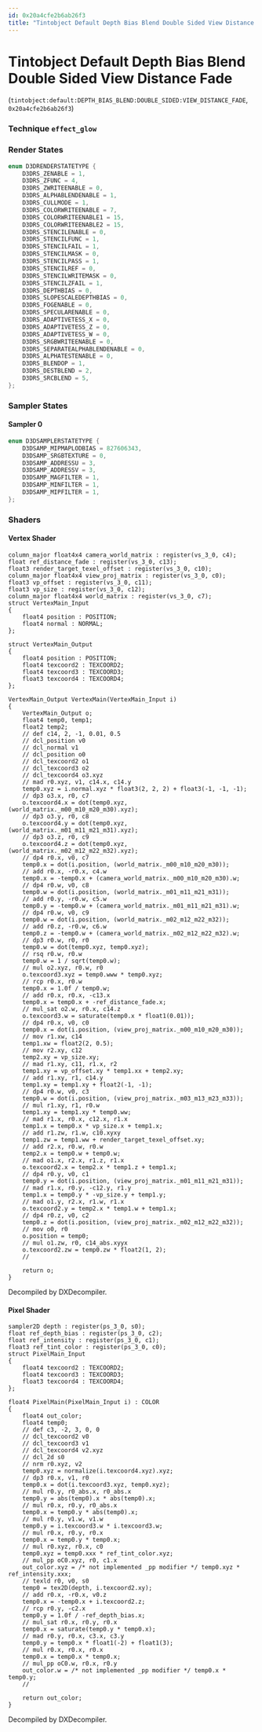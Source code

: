 ```yaml
---
id: 0x20a4cfe2b6ab26f3
title: "Tintobject Default Depth Bias Blend Double Sided View Distance Fade"
---
```


# Tintobject Default Depth Bias Blend Double Sided View Distance Fade
(`tintobject:default:DEPTH_BIAS_BLEND:DOUBLE_SIDED:VIEW_DISTANCE_FADE`, `0x20a4cfe2b6ab26f3`)

### Technique `effect_glow`
### Render States
```cpp
enum D3DRENDERSTATETYPE {
	D3DRS_ZENABLE = 1,
	D3DRS_ZFUNC = 4,
	D3DRS_ZWRITEENABLE = 0,
	D3DRS_ALPHABLENDENABLE = 1,
	D3DRS_CULLMODE = 1,
	D3DRS_COLORWRITEENABLE = 7,
	D3DRS_COLORWRITEENABLE1 = 15,
	D3DRS_COLORWRITEENABLE2 = 15,
	D3DRS_STENCILENABLE = 0,
	D3DRS_STENCILFUNC = 1,
	D3DRS_STENCILFAIL = 1,
	D3DRS_STENCILMASK = 0,
	D3DRS_STENCILPASS = 1,
	D3DRS_STENCILREF = 0,
	D3DRS_STENCILWRITEMASK = 0,
	D3DRS_STENCILZFAIL = 1,
	D3DRS_DEPTHBIAS = 0,
	D3DRS_SLOPESCALEDEPTHBIAS = 0,
	D3DRS_FOGENABLE = 0,
	D3DRS_SPECULARENABLE = 0,
	D3DRS_ADAPTIVETESS_X = 0,
	D3DRS_ADAPTIVETESS_Z = 0,
	D3DRS_ADAPTIVETESS_W = 0,
	D3DRS_SRGBWRITEENABLE = 0,
	D3DRS_SEPARATEALPHABLENDENABLE = 0,
	D3DRS_ALPHATESTENABLE = 0,
	D3DRS_BLENDOP = 1,
	D3DRS_DESTBLEND = 2,
	D3DRS_SRCBLEND = 5,
};
```
### Sampler States
#### Sampler 0
```cpp
enum D3DSAMPLERSTATETYPE {
	D3DSAMP_MIPMAPLODBIAS = 827606343,
	D3DSAMP_SRGBTEXTURE = 0,
	D3DSAMP_ADDRESSU = 3,
	D3DSAMP_ADDRESSV = 3,
	D3DSAMP_MAGFILTER = 1,
	D3DSAMP_MINFILTER = 1,
	D3DSAMP_MIPFILTER = 1,
};
```
### Shaders
#### Vertex Shader
```hlsl
column_major float4x4 camera_world_matrix : register(vs_3_0, c4);
float ref_distance_fade : register(vs_3_0, c13);
float3 render_target_texel_offset : register(vs_3_0, c10);
column_major float4x4 view_proj_matrix : register(vs_3_0, c0);
float3 vp_offset : register(vs_3_0, c11);
float3 vp_size : register(vs_3_0, c12);
column_major float4x4 world_matrix : register(vs_3_0, c7);
struct VertexMain_Input
{
    float4 position : POSITION;
    float4 normal : NORMAL;
};

struct VertexMain_Output
{
    float4 position : POSITION;
    float4 texcoord2 : TEXCOORD2;
    float4 texcoord3 : TEXCOORD3;
    float3 texcoord4 : TEXCOORD4;
};

VertexMain_Output VertexMain(VertexMain_Input i)
{
    VertexMain_Output o;
    float4 temp0, temp1;
    float2 temp2;
    // def c14, 2, -1, 0.01, 0.5
    // dcl_position v0
    // dcl_normal v1
    // dcl_position o0
    // dcl_texcoord2 o1
    // dcl_texcoord3 o2
    // dcl_texcoord4 o3.xyz
    // mad r0.xyz, v1, c14.x, c14.y
    temp0.xyz = i.normal.xyz * float3(2, 2, 2) + float3(-1, -1, -1);
    // dp3 o3.x, r0, c7
    o.texcoord4.x = dot(temp0.xyz, (world_matrix._m00_m10_m20_m30).xyz);
    // dp3 o3.y, r0, c8
    o.texcoord4.y = dot(temp0.xyz, (world_matrix._m01_m11_m21_m31).xyz);
    // dp3 o3.z, r0, c9
    o.texcoord4.z = dot(temp0.xyz, (world_matrix._m02_m12_m22_m32).xyz);
    // dp4 r0.x, v0, c7
    temp0.x = dot(i.position, (world_matrix._m00_m10_m20_m30));
    // add r0.x, -r0.x, c4.w
    temp0.x = -temp0.x + (camera_world_matrix._m00_m10_m20_m30).w;
    // dp4 r0.w, v0, c8
    temp0.w = dot(i.position, (world_matrix._m01_m11_m21_m31));
    // add r0.y, -r0.w, c5.w
    temp0.y = -temp0.w + (camera_world_matrix._m01_m11_m21_m31).w;
    // dp4 r0.w, v0, c9
    temp0.w = dot(i.position, (world_matrix._m02_m12_m22_m32));
    // add r0.z, -r0.w, c6.w
    temp0.z = -temp0.w + (camera_world_matrix._m02_m12_m22_m32).w;
    // dp3 r0.w, r0, r0
    temp0.w = dot(temp0.xyz, temp0.xyz);
    // rsq r0.w, r0.w
    temp0.w = 1 / sqrt(temp0.w);
    // mul o2.xyz, r0.w, r0
    o.texcoord3.xyz = temp0.www * temp0.xyz;
    // rcp r0.x, r0.w
    temp0.x = 1.0f / temp0.w;
    // add r0.x, r0.x, -c13.x
    temp0.x = temp0.x + -ref_distance_fade.x;
    // mul_sat o2.w, r0.x, c14.z
    o.texcoord3.w = saturate(temp0.x * float1(0.01));
    // dp4 r0.x, v0, c0
    temp0.x = dot(i.position, (view_proj_matrix._m00_m10_m20_m30));
    // mov r1.xw, c14
    temp1.xw = float2(2, 0.5);
    // mov r2.xy, c12
    temp2.xy = vp_size.xy;
    // mad r1.xy, c11, r1.x, r2
    temp1.xy = vp_offset.xy * temp1.xx + temp2.xy;
    // add r1.xy, r1, c14.y
    temp1.xy = temp1.xy + float2(-1, -1);
    // dp4 r0.w, v0, c3
    temp0.w = dot(i.position, (view_proj_matrix._m03_m13_m23_m33));
    // mul r1.xy, r1, r0.w
    temp1.xy = temp1.xy * temp0.ww;
    // mad r1.x, r0.x, c12.x, r1.x
    temp1.x = temp0.x * vp_size.x + temp1.x;
    // add r1.zw, r1.w, c10.xyxy
    temp1.zw = temp1.ww + render_target_texel_offset.xy;
    // add r2.x, r0.w, r0.w
    temp2.x = temp0.w + temp0.w;
    // mad o1.x, r2.x, r1.z, r1.x
    o.texcoord2.x = temp2.x * temp1.z + temp1.x;
    // dp4 r0.y, v0, c1
    temp0.y = dot(i.position, (view_proj_matrix._m01_m11_m21_m31));
    // mad r1.x, r0.y, -c12.y, r1.y
    temp1.x = temp0.y * -vp_size.y + temp1.y;
    // mad o1.y, r2.x, r1.w, r1.x
    o.texcoord2.y = temp2.x * temp1.w + temp1.x;
    // dp4 r0.z, v0, c2
    temp0.z = dot(i.position, (view_proj_matrix._m02_m12_m22_m32));
    // mov o0, r0
    o.position = temp0;
    // mul o1.zw, r0, c14_abs.xyyx
    o.texcoord2.zw = temp0.zw * float2(1, 2);
    // 

    return o;
}
```
Decompiled by DXDecompiler.
#### Pixel Shader
```hlsl
sampler2D depth : register(ps_3_0, s0);
float ref_depth_bias : register(ps_3_0, c2);
float ref_intensity : register(ps_3_0, c1);
float3 ref_tint_color : register(ps_3_0, c0);
struct PixelMain_Input
{
    float4 texcoord2 : TEXCOORD2;
    float4 texcoord3 : TEXCOORD3;
    float3 texcoord4 : TEXCOORD4;
};

float4 PixelMain(PixelMain_Input i) : COLOR
{
    float4 out_color;
    float4 temp0;
    // def c3, -2, 3, 0, 0
    // dcl_texcoord2 v0
    // dcl_texcoord3 v1
    // dcl_texcoord4 v2.xyz
    // dcl_2d s0
    // nrm r0.xyz, v2
    temp0.xyz = normalize(i.texcoord4.xyz).xyz;
    // dp3 r0.x, v1, r0
    temp0.x = dot(i.texcoord3.xyz, temp0.xyz);
    // mul r0.y, r0_abs.x, r0_abs.x
    temp0.y = abs(temp0).x * abs(temp0).x;
    // mul r0.x, r0.y, r0_abs.x
    temp0.x = temp0.y * abs(temp0).x;
    // mul r0.y, v1.w, v1.w
    temp0.y = i.texcoord3.w * i.texcoord3.w;
    // mul r0.x, r0.y, r0.x
    temp0.x = temp0.y * temp0.x;
    // mul r0.xyz, r0.x, c0
    temp0.xyz = temp0.xxx * ref_tint_color.xyz;
    // mul_pp oC0.xyz, r0, c1.x
    out_color.xyz = /* not implemented _pp modifier */ temp0.xyz * ref_intensity.xxx;
    // texld r0, v0, s0
    temp0 = tex2D(depth, i.texcoord2.xy);
    // add r0.x, -r0.x, v0.z
    temp0.x = -temp0.x + i.texcoord2.z;
    // rcp r0.y, -c2.x
    temp0.y = 1.0f / -ref_depth_bias.x;
    // mul_sat r0.x, r0.y, r0.x
    temp0.x = saturate(temp0.y * temp0.x);
    // mad r0.y, r0.x, c3.x, c3.y
    temp0.y = temp0.x * float1(-2) + float1(3);
    // mul r0.x, r0.x, r0.x
    temp0.x = temp0.x * temp0.x;
    // mul_pp oC0.w, r0.x, r0.y
    out_color.w = /* not implemented _pp modifier */ temp0.x * temp0.y;
    // 

    return out_color;
}
```
Decompiled by DXDecompiler.
